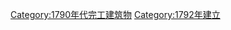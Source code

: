 {{Buildings and structures completed in year|18|17|1792}}

[[Category:1790年代完工建筑物|Category:1790年代完工建筑物]]
[[Category:1792年建立|Category:1792年建立]]